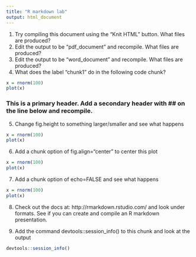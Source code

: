 ```yaml
---
title: "R markdown lab"
output: html_document
---
```


1. Try compiling this document using the "Knit HTML" button. What files are produced?
2. Edit the output to be "pdf_document" and recompile. What files are produced?
3. Edit the output to be "word_document" and recompile. What files are produced?
4. What does the label "chunk1" do in the following code chunk?


```r
x = rnorm(100)
plot(x)
```

### This is a primary header. Add a secondary header with ## on the line below and recompile.


5. Change fig.height to something larger/smaller and see what happens

```r
x = rnorm(100)
plot(x)
```

6. Add a chunk option of fig.align="center" to center this plot

```r
x = rnorm(100)
plot(x)
```

7. Add a chunk option of echo=FALSE and see what happens

```r
x = rnorm(100)
plot(x)
```


8. Check out the docs at: http://rmarkdown.rstudio.com/ and look under formats. See if you can create and compile an R markdown presentation. 

9. Add the command devtools::session_info() to this chunk and look at the output

```r
devtools::session_info()
```






